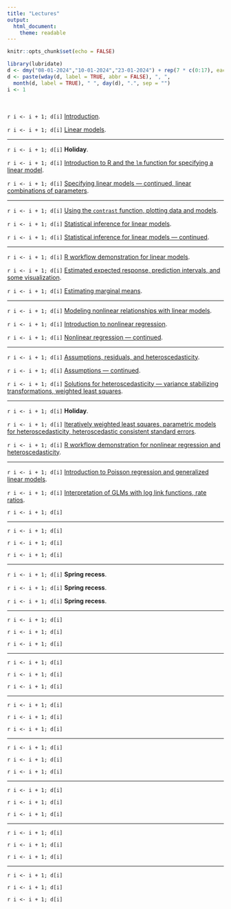 ```yaml
---
title: "Lectures"
output: 
  html_document: 
    theme: readable
---
```


```r
knitr::opts_chunk$set(echo = FALSE)
```

```r
library(lubridate)
d <- dmy("08-01-2024","10-01-2024","23-01-2024") + rep(7 * c(0:17), each = 3)
d <- paste(wday(d, label = TRUE, abbr = FALSE), ", ", 
  month(d, label = TRUE), " ", day(d), ".", sep = "")
i <- 1
```

&nbsp;

`r i <- i + 1; d[i]` [Introduction](lecture-01-10-2024.html).

`r i <- i + 1; d[i]` [Linear models](lecture-01-12-2024.html). 

***

`r i <- i + 1; d[i]` **Holiday**. 

`r i <- i + 1; d[i]` [Introduction to R and the `lm` function for specifying a linear model](lecture-01-17-2024.html). 

`r i <- i + 1; d[i]` [Specifying linear models --- continued, linear combinations of parameters](lecture-01-19-2024.html).
 
***

`r i <- i + 1; d[i]` [Using the `contrast` function, plotting data and models](lecture-01-22-2024.html). 

`r i <- i + 1; d[i]` [Statistical inference for linear models](lecture-01-24-2024.html). 

`r i <- i + 1; d[i]` [Statistical inference for linear models --- continued](lecture-01-26-2024.html). 
 
***

`r i <- i + 1; d[i]` [R workflow demonstration for linear models](lecture-01-29-2024.html).

`r i <- i + 1; d[i]` [Estimated expected response, prediction intervals, and some visualization](lecture-01-31-2024.html).

`r i <- i + 1; d[i]` [Estimating marginal means](lecture-02-02-2024.html). 
 
***

`r i <- i + 1; d[i]` [Modeling nonlinear relationships with linear models](lecture-02-05-2024.html).

`r i <- i + 1; d[i]` [Introduction to nonlinear regression](lecture-02-07-2024.html). 

`r i <- i + 1; d[i]` [Nonlinear regression --- continued](lecture-02-09-2024.html).
 
***

`r i <- i + 1; d[i]` [Assumptions, residuals, and heteroscedasticity](lecture-02-12-2024.html).

`r i <- i + 1; d[i]` [Assumptions --- continued](lecture-02-14-2024.html).

`r i <- i + 1; d[i]` [Solutions for heteroscedasticity --- variance stabilizing transformations, weighted least squares](lecture-02-16-2024.html).
 
***

`r i <- i + 1; d[i]` **Holiday**.

`r i <- i + 1; d[i]` [Iteratively weighted least squares, parametric models for heteroscedasticity, heteroscedastic consistent standard errors](lecture-02-21-2024.html).

`r i <- i + 1; d[i]` [R workflow demonstration for nonlinear regression and heteroscedasticity](lecture-02-23-2024.html).
 
***

`r i <- i + 1; d[i]` [Introduction to Poisson regression and generalized linear models](lecture-02-26-2024.html).

`r i <- i + 1; d[i]` [Interpretation of GLMs with log link functions, rate ratios](lecture-02-28-2024.html).

`r i <- i + 1; d[i]` 
 
***

`r i <- i + 1; d[i]` 

`r i <- i + 1; d[i]` 

`r i <- i + 1; d[i]` 
 
***

`r i <- i + 1; d[i]` **Spring recess**.

`r i <- i + 1; d[i]` **Spring recess**.

`r i <- i + 1; d[i]` **Spring recess**.
 
***

`r i <- i + 1; d[i]` 

`r i <- i + 1; d[i]` 

`r i <- i + 1; d[i]` 
 
***

`r i <- i + 1; d[i]` 

`r i <- i + 1; d[i]` 

`r i <- i + 1; d[i]` 
 
***

`r i <- i + 1; d[i]` 

`r i <- i + 1; d[i]` 
 
`r i <- i + 1; d[i]` 
 
***

`r i <- i + 1; d[i]` 

`r i <- i + 1; d[i]` 

`r i <- i + 1; d[i]` 
 
***

`r i <- i + 1; d[i]` 

`r i <- i + 1; d[i]` 

`r i <- i + 1; d[i]` 
 
***

`r i <- i + 1; d[i]` 

`r i <- i + 1; d[i]` 

`r i <- i + 1; d[i]` 
 
***

`r i <- i + 1; d[i]` 

`r i <- i + 1; d[i]` 

`r i <- i + 1; d[i]` 






